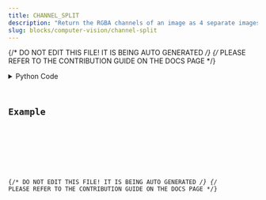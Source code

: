 ```yaml
---
title: CHANNEL_SPLIT
description: "Return the RGBA channels of an image as 4 separate images for direct visualization."
slug: blocks/computer-vision/channel-split
---
```


{/* DO NOT EDIT THIS FILE! IT IS BEING AUTO GENERATED */}
{/* PLEASE REFER TO THE CONTRIBUTION GUIDE ON THE DOCS PAGE */}


<PythonDocsDisplay docstring={docstring} />
<details>
<summary>Python Code</summary>



<Code code={pythonCode} lang="py" wrap theme="dracula" />

[Find this Flojoy Block on GitHub](https://github.com/flojoy-ai/blocks/blob/main/blocks/COMPUTER_VISION/CHANNEL_SPLIT/CHANNEL_SPLIT.py)

</details>

## Example


<GetHelpWidget />


<AppDisplay app={app} blockName="CHANNEL_SPLIT" client:visible />


<Example />

{/* DO NOT EDIT THIS FILE! IT IS BEING AUTO GENERATED */}
{/* PLEASE REFER TO THE CONTRIBUTION GUIDE ON THE DOCS PAGE */}
